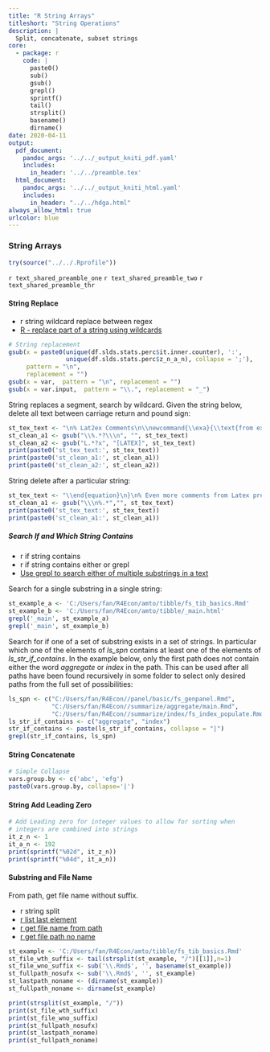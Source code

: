```yaml
---
title: "R String Arrays"
titleshort: "String Operations"
description: |
  Split, concatenate, subset strings
core:
  - package: r
    code: |
      paste0()
      sub()
      gsub()
      grepl()
      sprintf()
      tail()
      strsplit()
      basename()
      dirname()
date: 2020-04-11
output:
  pdf_document:
    pandoc_args: '../../_output_kniti_pdf.yaml'
    includes:
      in_header: '../../preamble.tex'
  html_document:
    pandoc_args: '../../_output_kniti_html.yaml'
    includes:
      in_header: "../../hdga.html"
always_allow_html: true
urlcolor: blue
---
```


### String Arrays

```r
try(source("../../.Rprofile"))
```

`r text_shared_preamble_one`
`r text_shared_preamble_two`
`r text_shared_preamble_thr`

#### String Replace

- r string wildcard replace between regex
- [R - replace part of a string using wildcards](https://stackoverflow.com/a/27246520/8280804)

```r
# String replacement
gsub(x = paste0(unique(df.slds.stats.perc$it.inner.counter), ':',
                unique(df.slds.stats.perc$z_n_a_n), collapse = ';'),
     pattern = "\n",
     replacement = "")
gsub(x = var,  pattern = "\n", replacement = "")
gsub(x = var.input,  pattern = "\\.", replacement = "_")
```

String replaces a segment, search by wildcard. Given the string below, delete all text between carriage return and pound sign:

```r
st_tex_text <- "\n% Lat2ex Comments\n\\newcommand{\\exa}{\\text{from external file: } \\alpha + \\beta}\n% More LaLatex Comments\n"
st_clean_a1 <- gsub("\\%.*?\\\n", "", st_tex_text)
st_clean_a2 <- gsub("L.*?x", "[LATEX]", st_tex_text)
print(paste0('st_tex_text:', st_tex_text))
print(paste0('st_clean_a1:', st_clean_a1))
print(paste0('st_clean_a2:', st_clean_a2))
```

String delete after a particular string:

```r
st_tex_text <- "\\end{equation}\n}\n% Even more comments from Latex preamble"
st_clean_a1 <- gsub("\\\n%.*","", st_tex_text)
print(paste0('st_tex_text:', st_tex_text))
print(paste0('st_clean_a1:', st_clean_a1))
```


##### Search If and Which String Contains

- r if string contains
- r if string contains either or grepl
- [Use grepl to search either of multiple substrings in a text](https://stackoverflow.com/a/26319765/8280804)

Search for a single substring in a single string:

```r
st_example_a <- 'C:/Users/fan/R4Econ/amto/tibble/fs_tib_basics.Rmd'
st_example_b <- 'C:/Users/fan/R4Econ/amto/tibble/_main.html'
grepl('_main', st_example_a)
grepl('_main', st_example_b)
```

Search for if one of a set of substring exists in a set of strings. In particular which one of the elements of *ls_spn* contains at least one of the elements of *ls_str_if_contains*. In the example below, only the first path does not contain either the word *aggregate* or *index* in the path. This can be used after all paths have been found recursively in some folder to select only desired paths from the full set of possibilities:

```r
ls_spn <- c("C:/Users/fan/R4Econ//panel/basic/fs_genpanel.Rmd",
            "C:/Users/fan/R4Econ//summarize/aggregate/main.Rmd",
            "C:/Users/fan/R4Econ//summarize/index/fs_index_populate.Rmd")
ls_str_if_contains <- c("aggregate", "index")
str_if_contains <- paste(ls_str_if_contains, collapse = "|")
grepl(str_if_contains, ls_spn)
```



#### String Concatenate

```r
# Simple Collapse
vars.group.by <- c('abc', 'efg')
paste0(vars.group.by, collapse='|')
```

#### String Add Leading Zero

```r
# Add Leading zero for integer values to allow for sorting when
# integers are combined into strings
it_z_n <- 1
it_a_n <- 192
print(sprintf("%02d", it_z_n))
print(sprintf("%04d", it_a_n))
```

#### Substring and File Name

From path, get file name without suffix.

- r string split
- [r list last element](https://stackoverflow.com/a/83222/8280804)
- [r get file name from path](https://stackoverflow.com/a/29114007/8280804)
- [r get file path no name](https://stackoverflow.com/a/47189541/8280804)

```r
st_example <- 'C:/Users/fan/R4Econ/amto/tibble/fs_tib_basics.Rmd'
st_file_wth_suffix <- tail(strsplit(st_example, "/")[[1]],n=1)
st_file_wno_suffix <- sub('\\.Rmd$', '', basename(st_example))
st_fullpath_nosufx <- sub('\\.Rmd$', '', st_example)
st_lastpath_noname <- (dirname(st_example))
st_fullpath_noname <- dirname(st_example)

print(strsplit(st_example, "/"))
print(st_file_wth_suffix)
print(st_file_wno_suffix)
print(st_fullpath_nosufx)
print(st_lastpath_noname)
print(st_fullpath_noname)
```

